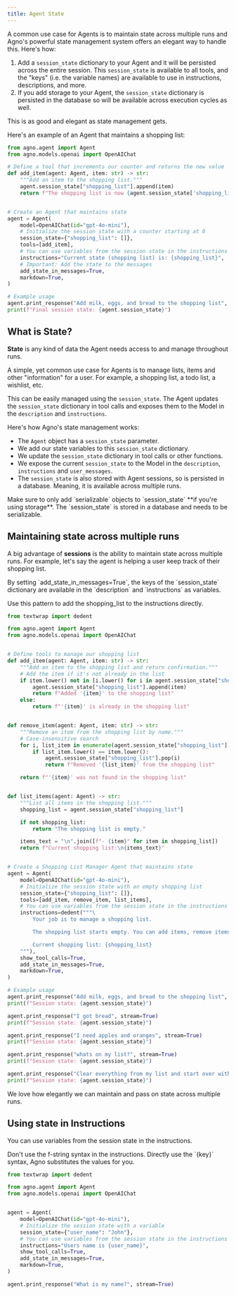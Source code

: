 ```yaml
---
title: Agent State
---
```


A common use case for Agents is to maintain state across multiple runs and Agno's powerful state management system offers an elegant way to handle this. Here's how:

1. Add a `session_state` dictionary to your Agent and it will be persisted across the entire session. This `session_state` is available to all tools, and the "keys" (i.e. the variable names) are available to use in instructions, descriptions, and more.
2. If you add storage to your Agent, the `session_state` dictionary is persisted in the database so will be available across execution cycles as well.

<Tip>
This is as good and elegant as state management gets.
</Tip>

Here's an example of an Agent that maintains a shopping list:

```python session_state.py
from agno.agent import Agent
from agno.models.openai import OpenAIChat

# Define a tool that increments our counter and returns the new value
def add_item(agent: Agent, item: str) -> str:
    """Add an item to the shopping list."""
    agent.session_state["shopping_list"].append(item)
    return f"The shopping list is now {agent.session_state['shopping_list']}"


# Create an Agent that maintains state
agent = Agent(
    model=OpenAIChat(id="gpt-4o-mini"),
    # Initialize the session state with a counter starting at 0
    session_state={"shopping_list": []},
    tools=[add_item],
    # You can use variables from the session state in the instructions
    instructions="Current state (shopping list) is: {shopping_list}",
    # Important: Add the state to the messages
    add_state_in_messages=True,
    markdown=True,
)

# Example usage
agent.print_response("Add milk, eggs, and bread to the shopping list", stream=True)
print(f"Final session state: {agent.session_state}")
```

## What is State?

**State** is any kind of data the Agent needs access to and manage throughout runs.

<Check>
A simple, yet common use case for Agents is to manage lists, items and other "information" for a user. For example, a shopping list, a todo list, a wishlist, etc.

This can be easily managed using the `session_state`. The Agent updates the `session_state` dictionary in tool calls and exposes them to the Model in the `description` and `instructions`.
</Check>

Here's how Agno's state management works:
- The `Agent` object has a `session_state` parameter.
- We add our state variables to this `session_state` dictionary.
- We update the `session_state` dictionary in tool calls or other functions.
- We expose the current `session_state` to the Model in the `description`, `instructions` and `user_messages`.
- The `session_state` is also stored with Agent sessions, so is persisted in a database. Meaning, it is available across multiple runs.

<Note>
Make sure to only add `serializable` objects to `session_state` **if you're using storage**. The `session_state` is stored in a database and needs to be serializable.
</Note>

## Maintaining state across multiple runs

A big advantage of **sessions** is the ability to maintain state across multiple runs. For example, let's say the agent is helping a user keep track of their shopping list.

<Note>
By setting `add_state_in_messages=True`, the keys of the `session_state` dictionary are available in the `description` and `instructions` as variables.

Use this pattern to add the shopping_list to the instructions directly.
</Note>

```python shopping_list.py
from textwrap import dedent

from agno.agent import Agent
from agno.models.openai import OpenAIChat


# Define tools to manage our shopping list
def add_item(agent: Agent, item: str) -> str:
    """Add an item to the shopping list and return confirmation."""
    # Add the item if it's not already in the list
    if item.lower() not in [i.lower() for i in agent.session_state["shopping_list"]]:
        agent.session_state["shopping_list"].append(item)
        return f"Added '{item}' to the shopping list"
    else:
        return f"'{item}' is already in the shopping list"


def remove_item(agent: Agent, item: str) -> str:
    """Remove an item from the shopping list by name."""
    # Case-insensitive search
    for i, list_item in enumerate(agent.session_state["shopping_list"]):
        if list_item.lower() == item.lower():
            agent.session_state["shopping_list"].pop(i)
            return f"Removed '{list_item}' from the shopping list"

    return f"'{item}' was not found in the shopping list"


def list_items(agent: Agent) -> str:
    """List all items in the shopping list."""
    shopping_list = agent.session_state["shopping_list"]

    if not shopping_list:
        return "The shopping list is empty."

    items_text = "\n".join([f"- {item}" for item in shopping_list])
    return f"Current shopping list:\n{items_text}"


# Create a Shopping List Manager Agent that maintains state
agent = Agent(
    model=OpenAIChat(id="gpt-4o-mini"),
    # Initialize the session state with an empty shopping list
    session_state={"shopping_list": []},
    tools=[add_item, remove_item, list_items],
    # You can use variables from the session state in the instructions
    instructions=dedent("""\
        Your job is to manage a shopping list.

        The shopping list starts empty. You can add items, remove items by name, and list all items.

        Current shopping list: {shopping_list}
    """),
    show_tool_calls=True,
    add_state_in_messages=True,
    markdown=True,
)

# Example usage
agent.print_response("Add milk, eggs, and bread to the shopping list", stream=True)
print(f"Session state: {agent.session_state}")

agent.print_response("I got bread", stream=True)
print(f"Session state: {agent.session_state}")

agent.print_response("I need apples and oranges", stream=True)
print(f"Session state: {agent.session_state}")

agent.print_response("whats on my list?", stream=True)
print(f"Session state: {agent.session_state}")

agent.print_response("Clear everything from my list and start over with just bananas and yogurt", stream=True)
print(f"Session state: {agent.session_state}")
```

<Tip>
We love how elegantly we can maintain and pass on state across multiple runs.
</Tip>

## Using state in Instructions

You can use variables from the session state in the instructions.

<Tip>
Don't use the f-string syntax in the instructions. Directly use the `{key}` syntax, Agno substitutes the values for you.
</Tip>

```python state_in_instructions.py
from textwrap import dedent

from agno.agent import Agent
from agno.models.openai import OpenAIChat


agent = Agent(
    model=OpenAIChat(id="gpt-4o-mini"),
    # Initialize the session state with a variable
    session_state={"user_name": "John"},
    # You can use variables from the session state in the instructions
    instructions="Users name is {user_name}",
    show_tool_calls=True,
    add_state_in_messages=True,
    markdown=True,
)

agent.print_response("What is my name?", stream=True)
```
